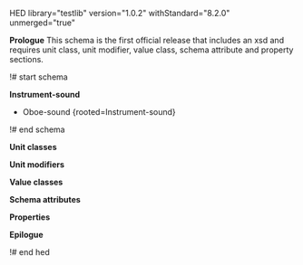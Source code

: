 HED library="testlib" version="1.0.2" withStandard="8.2.0" unmerged="true"

'''Prologue'''
This schema is the first official release that includes an xsd and requires unit class, unit modifier, value class, schema attribute and property sections.

!# start schema

'''Instrument-sound'''
* Oboe-sound {rooted=Instrument-sound}


!# end schema

'''Unit classes'''

'''Unit modifiers'''

'''Value classes'''

'''Schema attributes'''

'''Properties'''

'''Epilogue'''

!# end hed